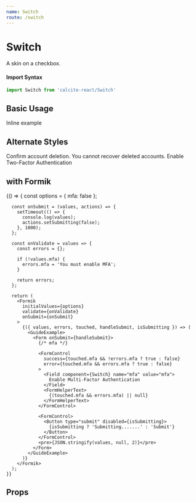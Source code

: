 ```yaml
---
name: Switch
route: /switch
---
```




# Switch

A skin on a checkbox.

#### Import Syntax

```js
import Switch from 'calcite-react/Switch'
```

## Basic Usage

<Playground>
  <Switch>Inline example</Switch>
</Playground>

## Alternate Styles

<Playground>
  <Form>
    <GuideExample label="destructive">
      <FormControl>
        <Switch destructive>
          Confirm account deletion. You cannot recover deleted accounts.
        </Switch>
      </FormControl>
    </GuideExample>
    <GuideExample label="labelPosition='before'">
      <FormControl>
        <Switch labelPosition="before">Enable Two-Factor Authentication</Switch>
      </FormControl>
    </GuideExample>
  </Form>
</Playground>

## with Formik

<Playground>
  {() => {
      const options = {
        mfa: false
      };

      const onSubmit = (values, actions) => {
        setTimeout(() => {
          console.log(values);
          actions.setSubmitting(false);
        }, 1000);
      };

      const onValidate = values => {
        const errors = {};

        if (!values.mfa) {
          errors.mfa = 'You must enable MFA';
        }

        return errors;
      };

      return (
        <Formik
          initialValues={options}
          validate={onValidate}
          onSubmit={onSubmit}
        >
          {({ values, errors, touched, handleSubmit, isSubmitting }) => (
            <GuideExample>
              <Form onSubmit={handleSubmit}>
                {/* mfa */}

                <FormControl
                  success={touched.mfa && !errors.mfa ? true : false}
                  error={touched.mfa && errors.mfa ? true : false}
                >
                  <Field component={Switch} name="mfa" value="mfa">
                    Enable Multi-Factor Authentication
                  </Field>
                  <FormHelperText>
                    {(touched.mfa && errors.mfa) || null}
                  </FormHelperText>
                </FormControl>

                <FormControl>
                  <Button type="submit" disabled={isSubmitting}>
                    {isSubmitting ? 'Submitting.......' : 'Submit'}
                  </Button>
                </FormControl>
                <pre>{JSON.stringify(values, null, 2)}</pre>
              </Form>
            </GuideExample>
          )}
        </Formik>
      );
    }}

</Playground>

## Props

<PropsTable of={Switch} />
